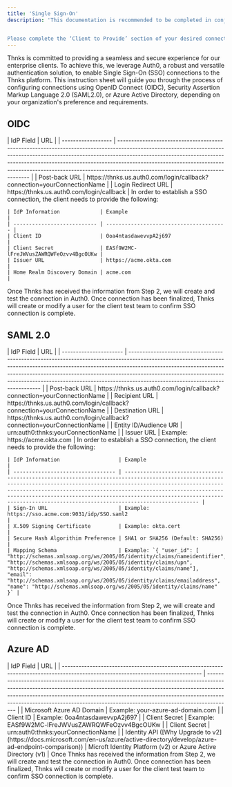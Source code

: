 ```yaml
---
title: 'Single Sign-On'
description: 'This documentation is recommended to be completed in conjunction with a member of the Thnks SSO team for exchanging sensitive information.


Please complete the ‘Client to Provide’ section of your desired connection and send back to sso@thnks.com. A member of our team will follow up shortly.  In your email back please be sure to provide the connectionName used as well.'
---
```


Thnks is committed to providing a seamless and secure experience for our enterprise clients. To achieve this, we leverage Auth0, a robust and versatile authentication solution, to enable Single Sign-On (SSO) connections to the Thnks platform. This instruction sheet will guide you through the process of configuring connections using OpenID Connect (OIDC), Security Assertion Markup Language 2.0 (SAML2.0), or Azure Active Directory, depending on your organization's preference and requirements.

## OIDC

<Steps>
  <Step title="Thnks Information">
    | IdP Field          | URL                                                                                                                                                                                                                                                                                                                                                                    |
    | ------------------ | ---------------------------------------------------------------------------------------------------------------------------------------------------------------------------------------------------------------------------------------------------------------------------------------------------------------------------------------------------------------------- |
    | Post-back URL      | https://thnks.us.auth0.com/login/callback?connection=<Tooltip tip="yourConnectionName is provided by Thnks and will always be the name of your company.  If you feel comfortable completing without a Thnks Team member then please respond to sso@thnks.com with yourConnectionName (case sensitive) and your X.509 Signing Certificate">yourConnectionName</Tooltip> |
    | Login Redirect URL | https://thnks.us.auth0.com/login/callback                                                                                                                                                                                                                                                                                                                              |
  </Step>

  <Step title="Client Information">
    In order to establish a SSO connection, the client needs to provide the following:

    | IdP Information             | Example                                 |
    | --------------------------- | --------------------------------------- |
    | Client ID                   | 0oa4ntasdawevvpA2j697                   |
    | Client Secret               | EASf9W2MC-lFreJWVusZAWRQWFeOzvv4BgcOUKw |
    | Issuer URL                  | https://acme.okta.com                   |
    | Home Realm Discovery Domain | acme.com                                |
  </Step>

  <Step title="Verification">
    Once Thnks has received the information from Step 2, we will create and test the connection in Auth0.
  </Step>

  <Step title="Testing">
    Once connection has been finalized, Thnks will create or modify a user for the client test team to confirm SSO connection is complete.
  </Step>
</Steps>

## SAML 2.0

<Steps>
  <Step title="Thnks Information">
    | IdP Field              | URL                                                                                                                                                                                                                                                                                                                                                                    |
    | ---------------------- | ---------------------------------------------------------------------------------------------------------------------------------------------------------------------------------------------------------------------------------------------------------------------------------------------------------------------------------------------------------------------- |
    | Post-back URL          | https://thnks.us.auth0.com/login/callback?connection=<Tooltip tip="yourConnectionName is provided by Thnks and will always be the name of your company.  If you feel comfortable completing without a Thnks Team member then please respond to sso@thnks.com with yourConnectionName (case sensitive) and your X.509 Signing Certificate">yourConnectionName</Tooltip> |
    | Recipient URL          | https://thnks.us.auth0.com/login/callback?connection=<Tooltip tip="yourConnectionName is provided by Thnks and will always be the name of your company.  If you feel comfortable completing without a Thnks Team member then please respond to sso@thnks.com with yourConnectionName (case sensitive) and your X.509 Signing Certificate">yourConnectionName</Tooltip> |
    | Destination URL        | https://thnks.us.auth0.com/login/callback?connection=<Tooltip tip="yourConnectionName is provided by Thnks and will always be the name of your company.  If you feel comfortable completing without a Thnks Team member then please respond to sso@thnks.com with yourConnectionName (case sensitive) and your X.509 Signing Certificate">yourConnectionName</Tooltip> |
    | Entity ID/Audience URI | urn:auth0:thnks:<Tooltip tip="yourConnectionName is provided by Thnks and will always be the name of your company.  If you feel comfortable completing without a Thnks Team member then please respond to sso@thnks.com with yourConnectionName (case sensitive) and your X.509 Signing Certificate">yourConnectionName</Tooltip>                                      |
    | Issuer URL             | Example: https://acme.okta.com                                                                                                                                                                                                                                                                                                                                         |
  </Step>

  <Step title="Client Information">
    In order to establish a SSO connection, the client needs to provide the following:

    | IdP Information                   | Example                                                                                                                                                                                                                                                                                                                                                                                |
    | --------------------------------- | -------------------------------------------------------------------------------------------------------------------------------------------------------------------------------------------------------------------------------------------------------------------------------------------------------------------------------------------------------------------------------------- |
    | Sign-In URL                       | Example: https://sso.acme.com:9031/idp/SSO.saml2                                                                                                                                                                                                                                                                                                                                       |
    | X.509 Signing Certificate         | Example: okta.cert                                                                                                                                                                                                                                                                                                                                                                     |
    | Secure Hash Algorithim Preference | SHA1 or SHA256 (Default: SHA256)                                                                                                                                                                                                                                                                                                                                                       |
    | Mapping Schema                    | Example: `{ "user_id": [  "http://schemas.xmlsoap.org/ws/2005/05/identity/claims/nameidentifier",  "http://schemas.xmlsoap.org/ws/2005/05/identity/claims/upn",  "http://schemas.xmlsoap.org/ws/2005/05/identity/claims/name"], "email": "http://schemas.xmlsoap.org/ws/2005/05/identity/claims/emailaddress", "name": "http://schemas.xmlsoap.org/ws/2005/05/identity/claims/name" }` |
  </Step>

  <Step title="Verification">
    Once Thnks has received the information from Step 2, we will create and test the connection in Auth0.
  </Step>

  <Step title="Testing">
    Once connection has been finalized, Thnks will create or modify a user for the client test team to confirm SSO connection is complete.
  </Step>
</Steps>

## Azure AD

<Steps>
  <Step title="Client Information">
    | IdP Field                                                                                                                        | URL                                                                                                                                                                                                                                                                                                                               |
    | -------------------------------------------------------------------------------------------------------------------------------- | --------------------------------------------------------------------------------------------------------------------------------------------------------------------------------------------------------------------------------------------------------------------------------------------------------------------------------- |
    | Microsoft Azure AD Domain                                                                                                        | Example: your-azure-ad-domain.com                                                                                                                                                                                                                                                                                                 |
    | Client ID                                                                                                                        | Example: 0oa4ntasdawevvpA2j697                                                                                                                                                                                                                                                                                                    |
    | Client Secret                                                                                                                    | Example: EASf9W2MC-lFreJWVusZAWRQWFeOzvv4BgcOUKw                                                                                                                                                                                                                                                                                  |
    | Client Secret                                                                                                                    | urn:auth0:thnks:<Tooltip tip="yourConnectionName is provided by Thnks and will always be the name of your company.  If you feel comfortable completing without a Thnks Team member then please respond to sso@thnks.com with yourConnectionName (case sensitive) and your X.509 Signing Certificate">yourConnectionName</Tooltip> |
    | Identity API ([Why Upgrade to v2](https://docs.microsoft.com/en-us/azure/active-directory/develop/azure-ad-endpoint-comparison)) | Microft Identity Platform (v2) or Azure Active Directory (v1)                                                                                                                                                                                                                                                                     |
  </Step>

  <Step title="Verification">
    Once Thnks has received the information from Step 2, we will create and test the connection in Auth0.
  </Step>

  <Step title="Testing">
    Once connection has been finalized, Thnks will create or modify a user for the client test team to confirm SSO connection is complete.
  </Step>
</Steps>